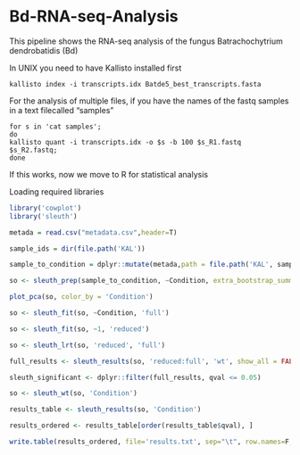# Bd-RNA-seq-Analysis
This pipeline shows the RNA-seq analysis of the fungus Batrachochytrium dendrobatidis (Bd)

In UNIX you need to have Kallisto installed first
```
kallisto index -i transcripts.idx Batde5_best_transcripts.fasta 
```

For the analysis of multiple files, if you have the names of the fastq samples in a text filecalled "samples"
```
for s in 'cat samples';
do
kallisto quant -i transcripts.idx -o $s -b 100 $s_R1.fastq $s_R2.fastq;
done
```


If this works, now we move to R for statistical analysis

Loading required libraries
```R
library('cowplot')
library('sleuth')

metada = read.csv("metadata.csv",header=T)

sample_ids = dir(file.path('KAL'))

sample_to_condition = dplyr::mutate(metada,path = file.path('KAL', sample_ids))

so <- sleuth_prep(sample_to_condition, ~Condition, extra_bootstrap_summary = TRUE)

plot_pca(so, color_by = 'Condition')

so <- sleuth_fit(so, ~Condition, 'full')

so <- sleuth_fit(so, ~1, 'reduced')

so <- sleuth_lrt(so, 'reduced', 'full')

full_results <- sleuth_results(so, 'reduced:full', 'wt', show_all = FALSE)

sleuth_significant <- dplyr::filter(full_results, qval <= 0.05)

so <- sleuth_wt(so, 'Condition')

results_table <- sleuth_results(so, 'Condition')

results_ordered <- results_table[order(results_table$qval), ]

write.table(results_ordered, file='results.txt', sep="\t", row.names=F, quote=F)
```

